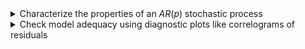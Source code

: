 <details>

<summary>Characterize the properties of an $AR(p)$ stochastic process</summary>
-   Define an $AR(p)$ stochastic process
-   Express an $AR(p)$ process using the backward shift operator
-   State an $AR(p)$ forecast (or prediction) function
-   Identify stationarity of an $AR(p)$ process using the backward shift operator
-   Determine the stationarity of an $AR(p)$ process using a characteristic equation

</details>



<details>

<summary>Check model adequacy using diagnostic plots like correlograms of residuals</summary>
-   Characterize a random walk's second order characteristics using a correlogram
-   Define partial autocorrelations
-   Explain how to use a partial correlogram to decide what model would be suitable to estimate an $AR(p)$ process
-   Demonstrate the use of partial correlogram via simulation

</details>
